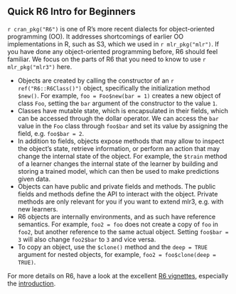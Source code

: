 ## Quick R6 Intro for Beginners {#r6}

`r cran_pkg("R6")` is one of R's more recent dialects for object-oriented programming (OO).
It addresses shortcomings of earlier OO implementations in R, such as S3, which we used in `r mlr_pkg("mlr")`.
If you have done any object-oriented programming before, R6 should feel familiar.
We focus on the parts of R6 that you need to know to use `r mlr_pkg("mlr3")` here.

* Objects are created by calling the constructor of an `r ref("R6::R6Class()")` object, specifically the initialization method `$new()`.
  For example, `foo = Foo$new(bar = 1)` creates a new object of class `Foo`, setting the `bar` argument of the constructor to the value `1`.
* Classes have mutable state, which is encapsulated in their fields, which can be accessed through the dollar operator.
  We can access the `bar` value in the `Foo` class through `foo$bar` and set its value by assigning the field, e.g. `foo$bar = 2`.
* In addition to fields, objects expose methods that may allow to inspect the object's state, retrieve information, or perform an action that may change the internal state of the object.
  For example, the `$train` method of a learner changes the internal state of the learner by building and storing a trained model, which can then be used to make predictions given data.
* Objects can have public and private fields and methods.
  The public fields and methods define the API to interact with the object.
  Private methods are only relevant for you if you want to extend mlr3, e.g. with new learners.
* R6 objects are internally environments, and as such have reference semantics.
  For example, `foo2 = foo` does not create a copy of `foo` in `foo2`, but another reference to the same actual object.
  Setting `foo$bar = 3` will also change `foo2$bar` to `3` and vice versa.
* To copy an object, use the `$clone()` method and the `deep = TRUE` argument for nested objects, for example, `foo2 = foo$clone(deep = TRUE)`.

For more details on R6, have a look at the excellent [R6 vignettes](https://r6.r-lib.org/), especially the [introduction](https://r6.r-lib.org/articles/Introduction.html).
